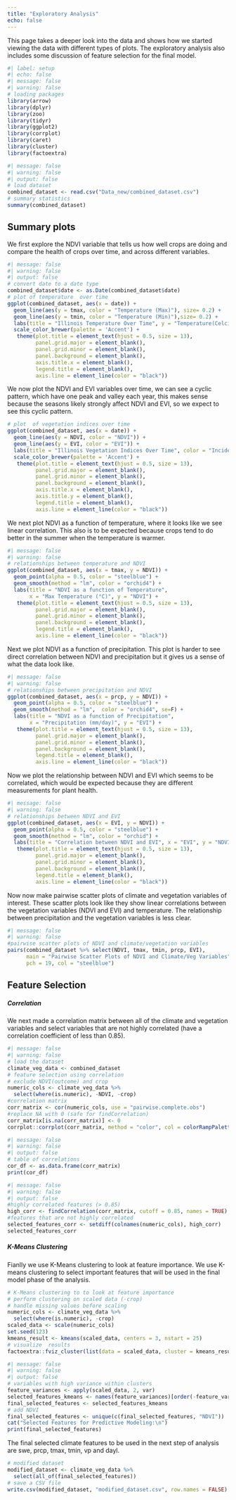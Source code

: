 ```yaml
---
title: "Exploratory Analysis"
echo: false
---
```


This page takes a deeper look into the data and shows how we started viewing the data with different types of plots. The exploratory analysis also includes some discussion of feature selection for the final model. 


```r
#| label: setup
#| echo: false
#| message: false
#| warning: false
# loading packages
library(arrow)
library(dplyr)
library(zoo)
library(tidyr)
library(ggplot2)
library(corrplot)
library(caret)
library(cluster)
library(factoextra)
```

```r
#| message: false
#| warning: false
#| output: false
# load dataset
combined_dataset <- read.csv("Data_new/combined_dataset.csv")
# summary statistics
summary(combined_dataset)
```

## Summary plots

We first explore the NDVI variable that tells us how well crops are doing and compare the health of crops over time, and across different variables. 

```r
#| message: false
#| warning: false
#| output: false
# convert date to a date type 
combined_dataset$date <- as.Date(combined_dataset$date)
# plot of temperature  over time
ggplot(combined_dataset, aes(x = date)) +
  geom_line(aes(y = tmax, color = "Temperature (Max)"), size= 0.2) +
  geom_line(aes(y = tmin, color = "Temperature (Min)"),size= 0.2) +
  labs(title = "Illinois Temperature Over Time", y = "Temperature(Celcius)") +
  scale_color_brewer(palette = 'Accent') +
   theme(plot.title = element_text(hjust = 0.5, size = 13),
         panel.grid.major = element_blank(),
         panel.grid.minor = element_blank(),
         panel.background = element_blank(),
         axis.title.x = element_blank(),
         legend.title = element_blank(),
         axis.line = element_line(color = "black"))
```
We now plot the NDVI and EVI variables over time, we can see a cyclic pattern, which have one peak and valley each year, this makes sense because the seasons likely strongly affect NDVI and EVI, so we expect to see this cyclic pattern. 

```r
# plot  of vegetation indices over time
ggplot(combined_dataset, aes(x = date)) +
  geom_line(aes(y = NDVI, color = "NDVI")) +
  geom_line(aes(y = EVI, color = "EVI")) +
  labs(title = "Illinois Vegetation Indices Over Time", color = "Incides") +
  scale_color_brewer(palette = 'Accent') +
   theme(plot.title = element_text(hjust = 0.5, size = 13),
         panel.grid.major = element_blank(),
         panel.grid.minor = element_blank(),
         panel.background = element_blank(),
         axis.title.x = element_blank(),
         axis.title.y = element_blank(),
         legend.title = element_blank(),
         axis.line = element_line(color = "black"))

```
We next plot NDVI as a function of temperature, where it looks like we see linear correlation. This also is to be expected because crops tend to do better in the summer when the temperature is warmer. 

```r
#| message: false
#| warning: false
# relationships between temperature and NDVI
ggplot(combined_dataset, aes(x = tmax, y = NDVI)) +
  geom_point(alpha = 0.5, color = "steelblue") +
  geom_smooth(method = "lm", color = "orchid4") +
  labs(title = "NDVI as a function of Temperature",
       x = "Max Temperature (°C)", y = "NDVI") +
   theme(plot.title = element_text(hjust = 0.5, size = 13),
         panel.grid.major = element_blank(),
         panel.grid.minor = element_blank(),
         panel.background = element_blank(),
         legend.title = element_blank(),
         axis.line = element_line(color = "black"))

```
Next we plot NDVI as a function of precipitation. This plot is harder to see direct correlation between NDVI and precipitation but it gives us a sense of what the data look like.

```r
#| message: false
#| warning: false
# relationships between precipitation and NDVI
ggplot(combined_dataset, aes(x = prcp, y = NDVI)) +
  geom_point(alpha = 0.5, color = "steelblue") +
  geom_smooth(method = "lm",  color = "orchid4", se=F) +
  labs(title = "NDVI as a function of Precipitation",
       x = "Precipitation (mm/day)", y = "EVI") +
   theme(plot.title = element_text(hjust = 0.5, size = 13),
         panel.grid.major = element_blank(),
         panel.grid.minor = element_blank(),
         panel.background = element_blank(),
         legend.title = element_blank(),
         axis.line = element_line(color = "black"))

```
Now we plot the relationship between NDVI and EVI which seems to be correlated, which would be expected because they are different measurements for plant health. 

```r
#| message: false
#| warning: false
# relationships between NDVI and EVI
ggplot(combined_dataset, aes(x = EVI, y = NDVI)) +
  geom_point(alpha = 0.5, color = "steelblue") +
  geom_smooth(method = "lm", color = "orchid") +
  labs(title = "Correlation between NDVI and EVI", x = "EVI", y = "NDVI") +
   theme(plot.title = element_text(hjust = 0.5, size = 13),
         panel.grid.major = element_blank(),
         panel.grid.minor = element_blank(),
         panel.background = element_blank(),
         legend.title = element_blank(),
         axis.line = element_line(color = "black"))
```

Now now make pairwise scatter plots of climate and vegetation variables of interest. These scatter plots look like they show linear correlations between the vegetation variables (NDVI and EVI) and temperature. The relationship between precipitation and the vegetation variables is less clear. 
```r
#| message: false
#| warning: false
#pairwise scatter plots of NDVI and climate/vegetation variables
pairs(combined_dataset %>% select(NDVI, tmax, tmin, prcp, EVI), 
      main = "Pairwise Scatter Plots of NDVI and Climate/Veg Variables", 
      pch = 19, col = "steelblue")
```

## Feature Selection

##### Correlation

We next made a correlation matrix between all of the climate and vegetation variables and select variables that are not highly correlated (have a correlation coefficient of less than 0.85). 

```r
#| message: false
#| warning: false
# load the dataset
climate_veg_data <- combined_dataset 
# feature selection using correlation
# exclude NDVI(outcome) and crop 
numeric_cols <- climate_veg_data %>%
  select(where(is.numeric), -NDVI, -crop) 
#correlation matrix
corr_matrix <- cor(numeric_cols, use = "pairwise.complete.obs")
#replace NA with 0 (safe for findCorrelation)
corr_matrix[is.na(corr_matrix)] <- 0
corrplot::corrplot(corr_matrix, method = "color", col = colorRampPalette(c("white", "steelblue"))(200))

```

```r
#| message: false
#| warning: false
#| output: false
# table of correlations
cor_df <- as.data.frame(corr_matrix)
print(cor_df)
```

```r
#| message: false
#| warning: false
#| output: false
#highly correlated features (> 0.85)
high_corr <- findCorrelation(corr_matrix, cutoff = 0.85, names = TRUE)
#features that are not highly correlated
selected_features_corr <- setdiff(colnames(numeric_cols), high_corr)
selected_features_corr
```

##### K-Means Clustering

Fianlly we use  K-Means clustering to look at feature importance. We use K-means clustering to select important features that will be used in the final model phase of the analysis. 

```r
# K-Means clustering to to look at feature importance
# perform clustering on scaled data (-crop)
# handle missing values before scaling
numeric_cols <- climate_veg_data %>%
  select(where(is.numeric), -crop) 
scaled_data <- scale(numeric_cols)
set.seed(123) 
kmeans_result <- kmeans(scaled_data, centers = 3, nstart = 25)
# visualize  results
factoextra::fviz_cluster(list(data = scaled_data, cluster = kmeans_result$cluster))

```

```r
#| message: false
#| warning: false
#| output: false
# variables with high variance within clusters
feature_variances <- apply(scaled_data, 2, var)
selected_features_kmeans <- names(feature_variances)[order(-feature_variances)[1:15]]  # can adust this number
final_selected_features <- selected_features_kmeans
# add NDVI 
final_selected_features <- unique(c(final_selected_features, "NDVI"))
cat("Selected Features for Predictive Modeling:\n")
print(final_selected_features)
```

The final selected climate features to be used in the next step of analysis are swe, prcp, tmax, tmin, vp and dayl. 

```r
# modified dataset
modified_dataset <- climate_veg_data %>%
  select(all_of(final_selected_features))  
# save a CSV file
write.csv(modified_dataset, "modified_dataset.csv", row.names = FALSE)

```
